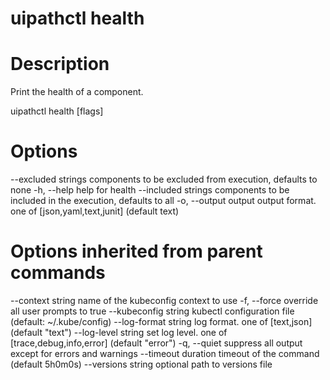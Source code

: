 ﻿# uipathctl health

# Description

Print the health of a component.

uipathctl health [flags]

# Options

--excluded strings   components to be excluded from execution, defaults to none
  -h, --help               help for health
--included strings   components to be included in the execution, defaults to all
  -o, --output output      output format. one of [json,yaml,text,junit] (default text)

# Options inherited from parent commands

--context string      name of the kubeconfig context to use
  -f, --force               override all user prompts to true
      --kubeconfig string   kubectl configuration file (default: ~/.kube/config)
      --log-format string   log format. one of [text,json] (default "text")
      --log-level string    set log level. one of [trace,debug,info,error] (default "error")
  -q, --quiet               suppress all output except for errors and warnings
      --timeout duration    timeout of the command (default 5h0m0s)
      --versions string     optional path to versions file
